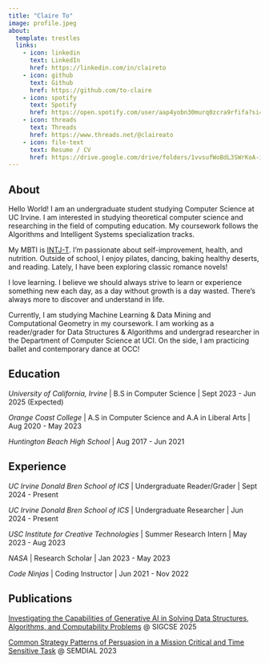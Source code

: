 ```yaml
---
title: "Claire To"
image: profile.jpeg
about:
  template: trestles
  links:
    - icon: linkedin
      text: LinkedIn
      href: https://linkedin.com/in/claireto
    - icon: github
      text: Github
      href: https://github.com/to-claire
    - icon: spotify
      text: Spotify
      href: https://open.spotify.com/user/aap4yobn30murq0zcra9rfifa?si=65fa5e7b18e448c6
    - icon: threads
      text: Threads
      href: https://www.threads.net/@claireato
    - icon: file-text
      text: Resume / CV
      href: https://drive.google.com/drive/folders/1vvsufWoBdL3SWrKoA-iJFj8wVbG9oOkj?usp=share_link
---
```


## About

Hello World! I am an undergraduate student studying Computer Science at UC Irvine. I am interested in studying theoretical computer science and researching in the field of computing education. My coursework follows the Algorithms and Intelligent Systems specialization tracks.

My MBTI is [INTJ-T](https://www.16personalities.com/intj-personality). I'm passionate about self-improvement, health, and nutrition. Outside of school, I enjoy pilates, dancing, baking healthy deserts, and reading. Lately, I have been exploring classic romance novels!

I love learning. I believe we should always strive to learn or experience something new each day, as a day without growth is a day wasted. There's always more to discover and understand in life. 

Currently, I am studying Machine Learning & Data Mining and Computational Geometry in my coursework. I am working as a reader/grader for Data Structures & Algorithms and undergrad researcher in the Department of Computer Science at UCI. On the side, I am practicing ballet and contemporary dance at OCC!

## Education

*University of California, Irvine* \| B.S in Computer Science \| Sept 2023 - Jun 2025 (Expected)

*Orange Coast College* \| A.S in Computer Science and A.A in Liberal Arts \| Aug 2020 - May 2023

*Huntington Beach High School* \| Aug 2017 - Jun 2021

## Experience

*UC Irvine Donald Bren School of ICS* \| Undergraduate Reader/Grader \| Sept 2024 - Present

*UC Irvine Donald Bren School of ICS* \| Undergraduate Researcher \| Jun 2024 - Present

*USC Institute for Creative Technologies* \| Summer Research Intern \| May 2023 - Aug 2023

*NASA* \| Research Scholar \| Jan 2023 - May 2023

*Code Ninjas* \| Coding Instructor \| Jun 2021 - Nov 2022

## Publications

[Investigating the Capabilities of Generative AI in Solving Data Structures,
Algorithms, and Computability Problems](https://sigcse2025.sigcse.org) @ SIGCSE 2025

[Common Strategy Patterns of Persuasion in a Mission Critical and Time Sensitive Task](https://www.semdial.org/anthology/papers/Z/Z23/Z23-4019/) @ SEMDIAL 2023

<!-- To learn more about Quarto websites visit <https://quarto.org/docs/websites> -->
